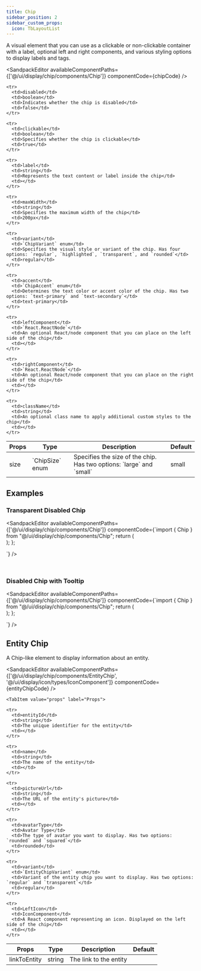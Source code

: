 ```yaml
---
title: Chip
sidebar_position: 2
sidebar_custom_props:
  icon: TbLayoutList
---
```



A visual element that you can use as a clickable or non-clickable container with a label, optional left and right components, and various styling options to display labels and tags.

<Tabs>

<TabItem value="usage" label="Usage" default>

<SandpackEditor
  availableComponentPaths={['@/ui/display/chip/components/Chip']}
  componentCode={chipCode} 
/>
</TabItem>

<TabItem value="props" label="Props">

<table>
  <thead>
    <tr>
      <th>Props</th>
      <th>Type</th>
      <th>Description</th>
      <th>Default</th>
    </tr>
  </thead>

  <tbody>
    <tr>
      <td>size</td>
      <td>`ChipSize` enum</td>
      <td>Specifies the size of the chip. Has two options: `large` and `small`</td>
      <td>small</td>
    </tr>

    <tr>
      <td>disabled</td>
      <td>boolean</td>
      <td>Indicates whether the chip is disabled</td>
      <td>false</td>
    </tr>

    <tr>
      <td>clickable</td>
      <td>boolean</td>
      <td>Specifies whether the chip is clickable</td>
      <td>true</td>
    </tr>

    <tr>
      <td>label</td>
      <td>string</td>
      <td>Represents the text content or label inside the chip</td>
      <td></td>
    </tr>

    <tr>
      <td>maxWidth</td>
      <td>string</td>
      <td>Specifies the maximum width of the chip</td>
      <td>200px</td>
    </tr>

    <tr>
      <td>variant</td>
      <td>`ChipVariant` enum</td>
      <td>Specifies the visual style or variant of the chip. Has four options: `regular`, `highlighted`, `transparent`, and `rounded`</td>
      <td>regular</td>
    </tr>

    <tr>
      <td>accent</td>
      <td>`ChipAccent` enum</td>
      <td>Determines the text color or accent color of the chip. Has two options: `text-primary` and `text-secondary`</td>
      <td>text-primary</td>
    </tr>

    <tr>
      <td>leftComponent</td>
      <td>`React.ReactNode`</td>
      <td>An optional React/node component that you can place on the left side of the chip</td>
      <td></td>
    </tr>

    <tr>
      <td>rightComponent</td>
      <td>`React.ReactNode`</td>
      <td>An optional React/node component that you can place on the right side of the chip</td>
      <td></td>
    </tr>

    <tr>
      <td>className</td>
      <td>string</td>
      <td>An optional class name to apply additional custom styles to the chip</td>
      <td></td>
    </tr>

  </tbody>
</table>

</TabItem>
</Tabs>

## Examples

### Transparent Disabled Chip

<SandpackEditor
  availableComponentPaths={['@/ui/display/chip/components/Chip']}
  componentCode={`import { Chip } from "@/ui/display/chip/components/Chip";
  return (
      <Chip 
      size="large"
      label="Transparent Disabled Chip"
      clickable={false}
      variant="rounded"
      accent="text-secondary"
      leftComponent
      rightComponent
      maxWidth="200px"
      className
      />    
  );
};

`} 
/>

<br/>

### Disabled Chip with Tooltip

<SandpackEditor
  availableComponentPaths={['@/ui/display/chip/components/Chip']}
  componentCode={`import { Chip } from "@/ui/display/chip/components/Chip";
  return (
      <Chip 
      size="large"
      label="This is a very long label for a disabled chip that triggers a tooltip when overflowing."
      clickable={false}
      variant="regular"
      accent="text-primary"
      leftComponent
      rightComponent
      maxWidth="200px"
      className
      />    
  );
};

`} 
/>



## Entity Chip 

A Chip-like element to display information about an entity.

<Tabs>
  <TabItem value="usage" label="Usage" default>

<SandpackEditor
  availableComponentPaths={['@/ui/display/chip/components/EntityChip', '@/ui/display/icon/types/IconComponent']}
  componentCode={entityChipCode} 
/>
  </TabItem >

    <TabItem value="props" label="Props">
  

  <table>
  <thead>
    <tr>
      <th>Props</th>
      <th>Type</th>
      <th>Description</th>
      <th>Default</th>
    </tr>
  </thead>

  <tbody>
    <tr>
      <td>linkToEntity</td>
      <td>string</td>
      <td>The link to the entity</td>
      <td></td>
    </tr>

    <tr>
      <td>entityId</td>
      <td>string</td>
      <td>The unique identifier for the entity</td>
      <td></td>
    </tr>

    <tr>
      <td>name</td>
      <td>string</td>
      <td>The name of the entity</td>
      <td></td>
    </tr>

    <tr>
      <td>pictureUrl</td>
      <td>string</td>
      <td>The URL of the entity's picture</td>
      <td></td>
    </tr>

    <tr>
      <td>avatarType</td>
      <td>Avatar Type</td>
      <td>The type of avatar you want to display. Has two options: `rounded` and `squared`</td>
      <td>rounded</td>
    </tr>

    <tr>
      <td>variant</td>
      <td>`EntityChipVariant` enum</td>
      <td>Variant of the entity chip you want to display. Has two options: `regular` and `transparent`</td>
      <td>regular</td>
    </tr>

    <tr>
      <td>LeftIcon</td>
      <td>IconComponent</td>
      <td>A React component representing an icon. Displayed on the left side of the chip</td>
      <td></td>
    </tr>

  </tbody>
</table>


  </TabItem>
</Tabs>